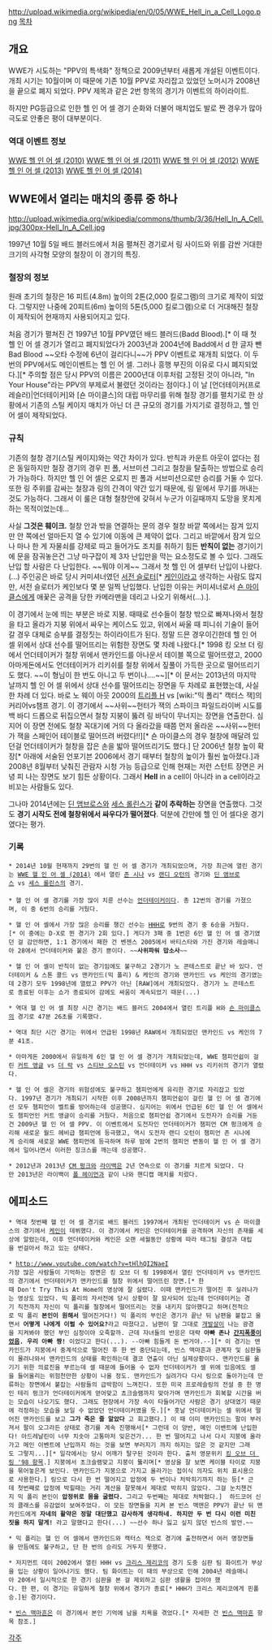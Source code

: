 http://upload.wikimedia.org/wikipedia/en/0/05/WWE_Hell_in_a_Cell_Logo.png
[[목차]]

== 개요 ==
WWE가 시도하는 "PPV의 특색화" 정책으로 2009년부터 새롭게 개설된 이벤트이다. 개최 시기는 10월이며 이 때문에 기존 10월 PPV로 자리잡고 있었던 노머시가 2008년을 끝으로 폐지 되었다. PPV 제목과 같은 2번 항목의 경기가 이벤트의 하이라이트.

하지만 PG등급으로 인한 헬 인 어 셀 경기 순화와 더불어 매치업도 발로 짠 경우가 많아 극도로 안좋은 평이 대부분이다.

=== 역대 이벤트 정보 ===
[[WWE 헬 인 어 셀 (2010)]]
[[WWE 헬 인 어 셀 (2011)]]
[[WWE 헬 인 어 셀 (2012)]]
[[WWE 헬 인 어 셀 (2013)]]
[[WWE 헬 인 어 셀 (2014)]]
== WWE에서 열리는 매치의 종류 중 하나 ==
http://upload.wikimedia.org/wikipedia/commons/thumb/3/36/Hell_In_A_Cell.jpg/300px-Hell_In_A_Cell.jpg

1997년 10월 5일 배드 블러드에서 처음 펼쳐진 경기로서 링 사이드와 위를 감싼 거대한 크기의 사각형 모양의 철장이 이 경기의 특징.

=== 철장의 정보 ===
원래 초기의 철장은 16 피트(4.8m) 높이의 2톤(2,000 킬로그램)의 크기로 제작이 되었다. 그렇지만 나중에 20피트(6m) 높이의 5톤(5,000 킬로그램)으로 더 거대해진 철장이 제작되어 현재까지 사용되어지고 있다.

처음 경기가 펼쳐진 건 1997년 10월 PPV였던 배드 블러드(Badd Blood).[* 이 때 첫 헬 인 어 셀 경기가 열리고 폐지되었다가 2003년과 2004년에 Badd에서 d 한 글자 뺀 Bad Blood ~~오타 수정에 6년이 걸리다니~~가 PPV 이벤트로 재개최 되었다. 이 두 번의 PPV에서도 메인이벤트는 헬 인 어 셀. 그러나 흥행 부진의 이유로 다시 폐지되었다.][* 주의할 점은 당시 PPV의 이름은 2000년대 이후처럼 고정된 것이 아니라, "In Your House"라는 PPV의 부제로서 불렸던 것이라는 점이다.] 이 날 [언더테이커(프로레슬러)|언더테이커]와 [숀 마이클스]의 대립 마무리를 위해 철장 경기를 펼치기로 한 상황에서 기존의 스틸 케이지 매치가 아닌 더 큰 규모의 경기를 가지기로 결정하고, 헬 인 어 셀이 제작되었다.

=== 규칙 ===
기존의 철창 경기(스틸 케이지)와는 약간 차이가 있다. 반칙과 카운트 아웃이 없다는 점은 동일하지만 철장 경기의 경우 핀 폴, 서브미션 그리고 철창을 탈출하는 방법으로 승리가 가능하다. 하지만 헬 인 어 셀은 오로지 핀 폴과 서브미션으로만 승리를 거둘 수 있다. 또한 링 주위를 감싸는 철장과 링의 간격이 약간 있기 때문에, 링 밑에서 무기를 꺼내는 것도 가능하다. 그래서 이 룰은 대형 철창안에 갖혀서 누군가 이길때까지 도망을 못치게 하는 목적이었는데...

사실 '''그것은 훼이크.''' 철창 안과 밖을 연결하는 문의 경우 철창 바깥 쪽에서는 잠겨 있지만 안 쪽에선 얼마든지 열 수 있기에 이동에 큰 제약이 없다. 그리고 바깥에서 잠겨 있으나 마나 한 게 자물쇠를 강제로 따고 들어가도 조치를 취하기 힘든 '''반칙이 없는''' 경기이기에 문을 잠궈놓은건 그냥 마구잡이 제 3자 난입만을 막는 요소정도로 볼 수 있다. 그래도 난입 할 사람은 다 난입한다. ~~뭐야 이게~~ 그래서 첫 헬 인 어 셀부터 난입이 나왔다.(...) 주인공은 바로 당시 커미셔너였던 [[서전 슬로터]][* [[케인]]이라고 생각하는 사람도 많지만, 서전 슬로터가 케인보다 몇 분 일찍 난입했다. 난입한 이유는 커미셔너로서 [[숀 마이클스]]에게 애꿎은 공격을 당한 카메라맨을 데리고 나오기 위해서(...).].

이 경기에서 눈에 띄는 부분은 바로 지붕. 때때로 선수들이 철창 밖으로 빠져나와서 철창을 타고 올라가 지붕 위에서 싸우는 케이스도 있고, 위에서 싸울 때 피니쉬 기술이 들어갈 경우 대체로 승부를 결정짓는 하이라이트가 된다. 정말 드믄 경우이긴한데 헬 인 어 셀 위에서 상대 선수를 떨어뜨리는 위험한 장면도 몇 차례 나왔다.[* 1998 킹 오브 더 링에서 언더테이커가 철창 위에서 맨카인드를 아나운서 테이블 쪽으로 떨어뜨렸고, 2000 아마게돈에서도 언더테이커가 리키쉬를 철창 위에서 짚풀이 가득한 곳으로 떨어뜨리기도 했다. ~~이 형님이 한 번도 아니고 두 번이나....~~][* 이 문서는 2013년의 마지막 날까지 헬 인 어 셀 위에서 상대 선수를 떨어뜨리는 장면을 두 차례로 표현했는데, 사실 한 차례 더 있다. 바로 노 웨이 아웃 2000의 [[트리플 H]] vs [wiki:"믹 폴리" 캑터스 잭]의 커리어vs챔프 경기. 이 경기에서 ~~사위~~헌터가 잭의 스파이크 파일드라이버 시도를 백 바디 드롭으로 뒤집으면서 철창 지붕이 뚫려 링 바닥이 무너지는 장면을 연출한다. 심지어 이 장면 전에도 철창 꼭대기에 거의 다 올라갔을 때쯤 먼저 올라온 ~~사위~~헌터가 잭을 스페인어 테이블로 떨어뜨려 버렸다!!][* 숀 마이클스의 경우 철창에 매달려 있던걸 언더테이커가 철창을 잡은 손을 밟아 떨어뜨리기도 했다.]  단 2006년 철창 높이 확장[* 아래에 서술된 언포기븐 2006에서 경기 때부터 철창의 높이가 훨씬 높아졌다.]과 2008년 8월부터 낮춰진 관람자 시청 가능 등급으로 인해 현재는 저런 스턴트 장면은 커녕 피 나는 장면도 보기 힘든 상황이다. 그래서 '''Hell''' in a cell이 아니라 in a cell이라고 비꼬는 사람들도 있다.

그나마 2014년에는 [[딘 앰브로스]]와 [[세스 롤린스]]가 '''같이 추락하는''' 장면을 연출했다.  그것도 '''경기 시작도 전에 철창위에서 싸우다가 떨어졌다'''.  덕분에 간만에 헬 인 어 셀다운 경기였다는 평가.

=== 기록 ===
 * 2014년 10월 현재까지 29번의 헬 인 어 셀 경기가 개최되었으며, 가장 최근에 열린 경기는 [[WWE 헬 인 어 셀 (2014)]] 에서 열린 [[존 시나]] vs [[랜디 오턴]]의 경기와 [[딘 앰브로스]] vs [[세스 롤린스]]의 경기.
 
 * 헬 인 어 셀 경기를 가장 많이 치룬 선수는 [[언더테이커]]이다. 총 12번의 경기를 가졌으며, 이 중 6번의 승리를 거뒀다. 

 * 헬 인 어 셀에서 가장 많은 승리를 챙긴 선수는 [[HHH]]로 9번의 경기 중 6승을 거뒀다.[* 이 중에는 D-X로 뛴 경기가 2회 있다.] 게다가 3패 중 1번은 6인 헬 인 어 셀 경기였던 걸 감안하면, 1:1 경기에서 패한 건 벤젠스 2005에서 바티스타와 가진 경기와 레슬매니아 28에서 언더테이커와 붙은 경기 뿐이다. ~~'''사위파워 맙소사'''~~ 

 * 헬 인 어 셀이 반칙이 없는 경기임에도 불구하고 2경기가 노 콘테스트로 끝난 바 있다. 언더테이커 & 스톤 콜드 vs 맨카인드(믹 폴리) & 케인의 경기와 맨카인드 vs 케인의 경기였는데 2경기 모두 1998년에 열렸고 PPV가 아닌 [RAW]에서 개최되었다. 경기가 노 콘테스트로 종료된 이후는 쇼가 종료되어 감에도 싸움이 계속되었기 때문(...)

 * 역대 헬 인 어 셀 최장 시간 경기는 배드 블러드 2004에서 열린 트리플 H와 [[숀 마이클스]]의 경기로 47분 26초를 기록했다.

 * 역대 최단 시간 경기는 위에서 언급된 1998년 RAW에서 개최되었던 맨카인드 vs 케인의 7분 41초.

 * 아마게돈 2000에서 유일하게 6인 헬 인 어 셀 경기가 개최되었는데, WWE 챔피언쉽이 걸린 [[커트 앵글]] vs [[더 락]] vs [[스티브 오스틴]] vs 언더테이커 vs HHH vs 리키쉬의 경기가 열렸다.

 * 헬 인 어 셀은 경기의 위험성에도 불구하고 챔피언에게 유리한 경기로 자리잡고 있었다. 1997년 경기가 개최되기 시작한 이후 2008년까지 챔피언쉽이 걸린 헬 인 어 셀 경기에선 모두 챔피언이 벨트를 방어하는데 성공했다. 심지어는 위에서 언급된 6인 헬 인 어 셀에서도 챔피언인 커트 앵글이 승리를 거뒀다. 처음으로 챔피언쉽 경기에서 도전자가 승리를 거둔건 2009년 헬 인 어 셀 PPV. 이 이벤트에서 도전자인 언더테이커가 챔피언 CM 펑크에게 승리해 새로운 월드 헤비급 챔피언에 등극했고, 역시 도전자 랜디 오턴이 챔피언 존 시나에게 승리해 새로운 WWE 챔피언에 등극하며 하루 밤에 2번의 챔피언 변동이 헬 인 어 셀 경기에서 일어나면서 이러한 징크스를 깨는데 성공했다.

 * 2012년과 2013년 [[CM 펑크]]와 [[라이백]]은 2년 연속으로 이 경기를 치르게 되었다. 다만 2013년은 라이백이 [[폴 헤이먼]]과 같이 나와 핸디캡 매치를 치렀다.
== 에피소드 ==
 * 역대 첫번째 헬 인 어 셀 경기로 배드 블러드 1997에서 개최된 언더테이커 vs 숀 마이클스의 경기에서 [[케인]]이 데뷔했다. 이 경기에서 케인은 언더테이커를 공격하며 자신의 존재를 세상에 알렸는데, 이후 언더테이커와 케인은 오랜 세월동안 상황에 따라 태그팀 결성과 대립을 번걸아서 하고 있는 상태다.
 
 * [[http://www.youtube.com/watch?v=tHlhQI2NaeI]]
 가장 많은 사람들이 기억하는 장면은 킹 오브 더 링 1998에서 열린 언더테이커 vs 맨카인드의 경기에서 언더테이커가 맨카인드를 철창 위에서 떨어뜨린 장면.[* 한때 Don't Try This At Home의 영상에 잘 실렸다. 이때 맨카인드가 떨어진 후 실려나가는 영상도 있었다. 믹 폴리의 자서전에 당시 상황이 잘 묘사되어 있는데 언더테이커는 경기 직전까지 자신이 믹 폴리를 철창에서 떨어뜨리는 것을 내키지 않아했다고 하며(전적으로 믹 폴리 '''본인이 원해서''' 떨어진거다!) 믹 폴리의 부인은 경기가 끝난 뒤 남편을 붙잡고 울면서 '''어떻게 나에게 이럴 수 있어요?'''라고 따졌다고. 남편이 말 그대로 [[개발살]]이 나는 광경을 지켜봐야 했던 부인 심정이야 오죽할까. 근데 자녀들의 반응은 대략 '''아빠 존나 [[간지폭풍]]이었음. 우리 아빠 짱!''' 이었다고 한다(...). --아빠 힘들게 돈 번거야.--][* 이 경기는 맨카인드가 지붕에서 중계석으로 떨어진 후 한 번 중단되는데, 빈스 맥마흔과 관계자 및 심판들이 몰려나와서 맨카인드의 상태를 확인하는데 결코 연출이 아닌 실제상황이다. 맨카인드를 옮기기 위한 의료진을 부르는데 셀 때문에 들어올 수 없자 언더테이커가 셀 위에 있음에도 셀을 들어올리는 위험천만한 상황이 나올 정도. 맨카인드가 실려가다 다시 링으로 돌아가는데 만류하는 장면에서 붙잡는 사람들의 급박함이 느껴진다. 또한 미국 프로레슬링의 전설 중 한 명인 테리 펑크가 언더테이커에게 얻어맞고 쵸크슬램까지 맞아가며 맨카인드가 회복할 시간을 버는 모습이 나오기도 했다. 그래도 현장에서 가장 속이 타들어가던 사람은 경기 상대였기 때문에 걱정하는 모습을 보일 수 없었던 언더테이커였을 듯.][* 훗날 언더테이커는 셀 위에서 떨어진 맨카인드를 보고 '''그가 죽은 줄 알았다''' 고 회고했다.] 이 때 이미 맨카인드는 팔이 부러져서 팔이 오그라든 상태로 경기를 계속 진행해서[* 그런데 이 양반, 메인 이밴트에 난입한다! 아드레날린이 너무 치솟아 고통마저 잊은건가... 한 번 떨어지고 나서 다시 지붕에 올라가고 메인 이벤트에 난입까지 하는 것을 보면 부러지기 까지 하지는 않은 것 같지만 그래도 그렇지...][* 일각에서는 당시 어깨가 탈구된 것이라 한다. 출처 영문위키 [http://en.wikipedia.org/wiki/King_of_the_Ring_(1998) 킹 오브 더 링 '98 항목].] 지붕에서 초크슬램맞고 지붕이 뚫리며[* 영상을 잘 보면 케이블 타이로 지붕을 묶어놓은게 보인다. 맨카인드가 지붕으로 가지고 올라가는 접이식 의자도 위치 표시용으로 사용한다.] 링으로 다시 한 번 떨어지고 압정에 두 번이나 처박히기까지 하는 등[* 근데 첫번째로 압정에 박힐때는 거리 계산을 잘못해서 제대로 박히지 않았다. 그걸 눈치챈건지 믹 폴리 본인이 '''압정위로 몸을 굴렸다.''' 그리고 두번째는 제대로 처박혔다.]  하드코어 신의 클래스를 유감없이 보여주었다. 이 모든 장면들을 지켜 본 빈스 맥맨은 PPV가 끝난 뒤 맨카인드에게 '''자네의 활약은 정말 대단했고 감사하게 생각하네. 하지만 두 번 다시 이런 미친 짓을 하지 말게!''' 라고 말했다고 한다(...) ~~선수 하나 잃고 싶지 않던 빈스의 발언.~~

 * 믹 폴리는 헬 인 어 셀에서 맨카인드와 캑터스 잭으로 경기에 출전하면서 여러 명장면들을 만듬에도 불구하고, 단 한 번의 승리도 거두지 못했다.

 * 저지먼트 데이 2002에서 열린 HHH vs [[크리스 제리코]]의 경기 도중 심판 팀 화이트가 부상을 입는 상황이 일어나기도 했다. 팀 화이트는 이 때의 부상으로 인해 2004년 레슬매니아 20에서 일시적으로 한 경기 심판을 본 걸 제외하고 심판 생활을 접어야 했다. 한 편, 이 경기는 유일하게 철창 위에서 경기가 종료[* HHH가 크리스 제리코에게 핀폴승.]된 경기이다.

 * [[빈스 맥마흔]]은 이 경기에서 본인 기억에 남을 치욕을 겪었다.[* 자세한 건 [[빈스 맥마흔]] 항목 참조.]

[[각주]]
